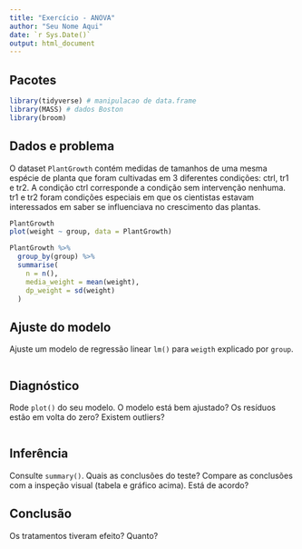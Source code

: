 ```yaml
---
title: "Exercício - ANOVA"
author: "Seu Nome Aqui"
date: `r Sys.Date()`
output: html_document
---
```


## Pacotes

```r
library(tidyverse) # manipulacao de data.frame
library(MASS) # dados Boston
library(broom)
```

## Dados e problema

O dataset `PlantGrowth` contém medidas de tamanhos de uma mesma espécie de planta que foram cultivadas em 3 diferentes condições: ctrl, tr1 e tr2. A condição ctrl corresponde a condição sem intervenção nenhuma. tr1 e tr2 foram condições especiais em que os cientistas estavam interessados em saber se influenciava no crescimento das plantas.

```r
PlantGrowth
plot(weight ~ group, data = PlantGrowth)
```

```r
PlantGrowth %>% 
  group_by(group) %>%
  summarise(
    n = n(),
    media_weight = mean(weight),
    dp_weight = sd(weight)
  )
```


## Ajuste do modelo

Ajuste um modelo de regressão linear `lm()` para `weigth` explicado por `group`.

```r

```

## Diagnóstico

Rode `plot()` do seu modelo. O modelo está bem ajustado? Os resíduos estão em volta do zero? Existem outliers?

```r

```

## Inferência

Consulte `summary()`. Quais as conclusões do teste? 
Compare as conclusões com a inspeção visual (tabela e gráfico acima). Está de acordo?

## Conclusão 

Os tratamentos tiveram efeito? Quanto?